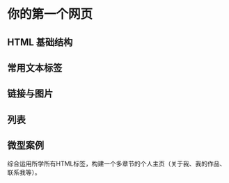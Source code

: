 # 你的第一个网页

## HTML 基础结构

## 常用文本标签

## 链接与图片

## 列表

## 微型案例

综合运用所学所有HTML标签，构建一个多章节的个人主页（关于我、我的作品、联系我等）。